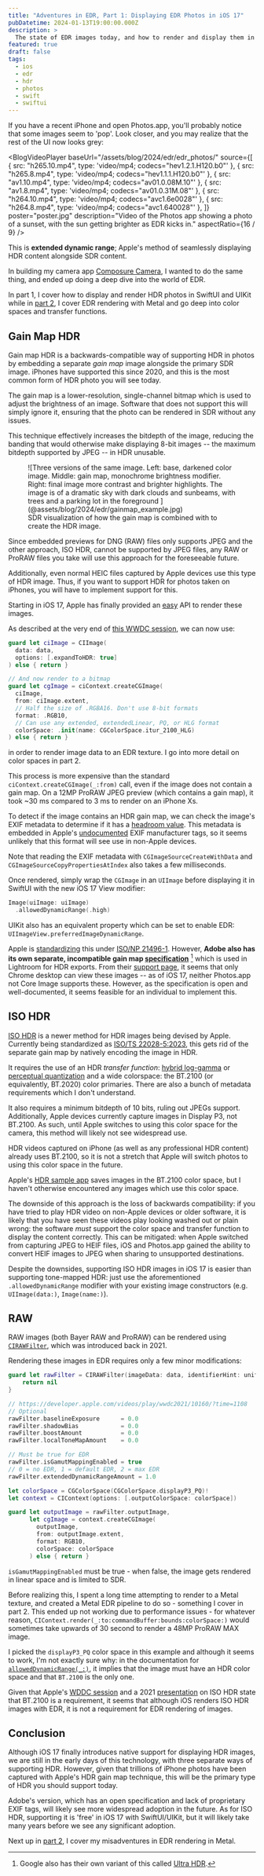 ```yaml
---
title: "Adventures in EDR, Part 1: Displaying EDR Photos in iOS 17"
pubDatetime: 2024-01-13T19:00:00.000Z
description: >
  The state of EDR images today, and how to render and display them in iOS 17 with SwiftUI.
featured: true
draft: false
tags:
  - ios
  - edr
  - hdr
  - photos
  - swift
  - swiftui
---
```



If you have a recent iPhone and open Photos.app, you'll probably notice that
some images seem to 'pop'.
Look closer, and you may realize that the rest of the UI now looks grey:

<BlogVideoPlayer
  baseUrl="/assets/blog/2024/edr/edr_photos/"
  source={[
    { src: "h265.10.mp4", type: 'video/mp4; codecs="hev1.2.1.H120.b0"' },
    { src:  "h265.8.mp4", type: 'video/mp4; codecs="hev1.1.1.H120.b0"' },
    { src:  "av1.10.mp4", type: 'video/mp4; codecs="av01.0.08M.10"' },
    { src:   "av1.8.mp4", type: 'video/mp4; codecs="av01.0.31M.08"' },
    { src: "h264.10.mp4", type: 'video/mp4; codecs="avc1.6e0028"' },
    { src:  "h264.8.mp4", type: 'video/mp4; codecs="avc1.640028"' },
  ]}
  poster="poster.jpg"
  description="Video of the Photos app showing a photo of a sunset, with the sun getting brighter as EDR kicks in."
  aspectRatio={16 / 9}
/>

This is **extended dynamic range**; Apple's method of seamlessly displaying HDR
content alongside SDR content.

In building my camera app [Composure Camera](https://composure.rioogino.com/),
I wanted to do the same thing, and ended up doing a deep dive into the world of EDR.

In part 1, I cover how to display and render HDR photos in SwiftUI and UIKit
while in [part 2](/posts/2024/edr_2_metal), I cover EDR rendering with Metal
and go deep into color spaces and transfer functions.

## Gain Map HDR

Gain map HDR is a backwards-compatible way of supporting HDR in photos by
embedding a separate *gain map* image alongside the primary SDR image. iPhones have
supported this since 2020, and this is the most common form of HDR photo you will
see today.

The gain map is a lower-resolution, single-channel bitmap which is used to adjust
the brightness of an image. Software that does not support this will simply ignore
it, ensuring that the photo can be rendered in SDR without any issues.

This technique effectively increases the bitdepth of the image, reducing
the banding that would otherwise make displaying 8-bit images -- the maximum
bitdepth supported by JPEG -- in HDR unusable.

<figure>
  ![Three versions of the same image. Left: base, darkened color image.
  Middle: gain map, monochrome brightness modifier. Right: final image more
  contrast and brighter highlights. The image is of a dramatic sky with dark
  clouds and sunbeams, with trees and a parking lot in the foreground
  ](@assets/blog/2024/edr/gainmap_example.jpg)
  <figcaption>
    SDR visualization of how the gain map is combined with to create the HDR image.
  </figcaption>
</figure>

Since embedded previews for DNG (RAW) files only supports JPEG and the other
approach, ISO HDR, cannot be supported by JPEG files, any RAW or ProRAW files
you take will use this approach for the foreseeable future.

Additionally, even normal HEIC files captured by Apple devices use this type of
HDR image. Thus, if you want to support HDR for photos taken on iPhones, you
will have to implement support for this.

Starting in iOS 17, Apple has finally provided an
[easy](https://gist.github.com/kiding/fa4876ab4ddc797e3f18c71b3c2eeb3a)
API to render these images.

As described at the very end of [this WWDC session](https://developer.apple.com/videos/play/wwdc2023/10181/?time=1080),
we can now use:

```swift
guard let ciImage = CIImage(
  data: data,
  options: [.expandToHDR: true]
) else { return }

// And now render to a bitmap
guard let cgImage = ciContext.createCGImage(
  ciImage,
  from: ciImage.extent,
  // Half the size of .RGBA16. Don't use 8-bit formats
  format: .RGB10,
  // Can use any extended, extendedLinear, PQ, or HLG format
  colorSpace: .init(name: CGColorSpace.itur_2100_HLG)
) else { return }
```

in order to render image data to an EDR texture. I go into more detail on color
spaces in part 2.

This process is more expensive than the standard `ciContext.createCGImage(_:from)`
call, even if the image does not contain a gain map. On a 12MP ProRAW JPEG preview
(which contains a gain map), it took ~30 ms compared to 3 ms to render on an
iPhone Xs.

To detect if the image contains an HDR gain map, we can check the image's
EXIF metadata to determine if it has a
[headroom value](https://developer.apple.com/documentation/appkit/images_and_pdf/applying_apple_hdr_effect_to_your_photos).
This metadata is embedded in Apple's [undocumented](https://github.com/anteo/edit-hdr-gamma)
EXIF manufacturer tags, so it seems unlikely that this format will see use in
non-Apple devices.

Note that reading the EXIF metadata with `CGImageSourceCreateWithData` and
`CGImageSourceCopyPropertiesAtIndex` also takes a few milliseconds.

Once rendered, simply wrap the `CGImage` in an `UIImage` before displaying it
in SwiftUI with the new iOS 17 View modifier:

```swift
Image(uiImage: uiImage)
  .allowedDynamicRange(.high)
```

UIKit also has an equivalent property which can be set to enable EDR:
`UIImageView.preferredImageDynamicRange`.

Apple is [standardizing](https://developer.apple.com/documentation/appkit/images_and_pdf/applying_apple_hdr_effect_to_your_photos)
this under [ISO/NP 21496-1](https://www.iso.org/standard/86775.html).
However, **Adobe also has its own separate, incompatible gain map
[specification](https://helpx.adobe.com/nz/camera-raw/using/gain-map.html)**
[^1] which is used in Lightroom for HDR exports.
From their [support page](https://helpx.adobe.com/nz/lightroom-cc/using/hdr-ios.html),
it seems that only Chrome desktop can view these images -- as of iOS 17, neither
Photos.app not Core Image supports these.
However, as the specification is open and well-documented, it seems feasible
for an individual to implement this.

[^1]: Google also has their own variant of this called
[Ultra HDR](https://developer.android.com/media/platform/hdr-image-format).

## ISO HDR

[ISO HDR](https://developer.apple.com/videos/play/wwdc2023/10181/)
is a newer method for HDR images being devised by Apple. Currently being
standardized as [ISO/TS 22028-5:2023](https://www.iso.org/standard/86775.html),
this gets rid of the separate gain map by natively encoding the image in HDR.

It requires the use of an HDR *transfer function*:
[hybrid log-gamma](https://en.wikipedia.org/wiki/Hybrid_log%E2%80%93gamma) or
[perceptual quantization](https://en.wikipedia.org/wiki/Perceptual_quantizer)
and a wide colorspace: the BT.2100 (or equivalently, BT.2020) color primaries.
There are also a bunch of metadata requirements which I don't understand.

It also requires a minimum bitdepth of 10 bits, ruling out JPEGs support.
Additionally, Apple devices currently capture images in Display P3, not BT.2100.
As such, until Apple switches to using this color space for the camera, this
method will likely not see widespread use.

HDR videos captured on iPhone (as well as any professional HDR content) already
uses BT.2100, so it is not a stretch that Apple will switch photos to using this
color space in the future.

Apple's [HDR sample app](https://developer.apple.com/documentation/uikit/images_and_pdf/supporting_hdr_images_in_your_app)
saves images in the BT.2100 color space, but I haven't otherwise encountered
any images which use this color space.

The downside of this approach is the loss of backwards compatibility: if you have
tried to play HDR video on non-Apple devices or older software, it is likely that
you have seen these videos play looking washed out or plain wrong: the software
*must* support the color space and transfer function to display the content
correctly. This can be mitigated: when Apple switched from capturing JPEG to HEIF
files, iOS and Photos.app gained the ability to convert HEIF images to JPEG
when sharing to unsupported destinations.

Despite the downsides, supporting ISO HDR images in iOS 17 is easier than
supporting tone-mapped HDR: just use the aforementioned `.allowedDynamicRange`
modifier with your existing image constructors (e.g. `UIImage(data:)`, `Image(name:)`).

## RAW

RAW images (both Bayer RAW and ProRAW) can be rendered using
[`CIRAWFilter`](https://developer.apple.com/videos/play/wwdc2021/10160/?time=1108),
which was introduced back in 2021.

Rendering these images in EDR requires only a few minor modifications:

```swift
guard let rawFilter = CIRAWFilter(imageData: data, identifierHint: uniformTypeIdentifier) else {
    return nil
}

// https://developer.apple.com/videos/play/wwdc2021/10160/?time=1108
// Optional
rawFilter.baselineExposure      = 0.0
rawFilter.shadowBias            = 0.0
rawFilter.boostAmount           = 0.0
rawFilter.localToneMapAmount    = 0.0

// Must be true for EDR
rawFilter.isGamutMappingEnabled = true
// 0 = no EDR, 1 = default EDR, 2 = max EDR
rawFilter.extendedDynamicRangeAmount = 1.0

let colorSpace = CGColorSpace(CGColorSpace.displayP3_PQ)!
let context = CIContext(options: [.outputColorSpace: colorSpace])

guard let outputImage = rawFilter.outputImage,
      let cgImage = context.createCGImage(
        outputImage,
        from: outputImage.extent,
        format: RGB10,
        colorSpace: colorSpace
      ) else { return }
```

`isGamutMappingEnabled` must be true - when false, the image gets rendered in
linear space and is limited to SDR.

Before realizing this, I spent a long time attempting to render to a Metal texture,
and created a Metal EDR pipeline to do so - something I cover in part 2.
This ended up not working due to performance issues - for whatever reason,
`CIContext.render(_:to:commandBuffer:bounds:colorSpace:)` would sometimes take
upwards of 30 second to render a 48MP ProRAW MAX image.

I picked the `displayP3_PQ` color space in this example and although it seems to work,
I'm not exactly sure why: in the documentation for
[`allowedDynamicRange(_:)`](https://developer.apple.com/documentation/swiftui/image/alloweddynamicrange(_:)),
it implies that the image must have an HDR color space and that `BT.2100` is
the only one.

Given that Apple's [WDDC session](https://developer.apple.com/videos/play/wwdc2023/10181/)
and a 2021 [presentation](https://www.color.org/hdr/07-Nicolas_Bonnier.pdf) on
ISO HDR state that BT.2100 is a requirement, it seems that although iOS renders
ISO HDR images with EDR, it is not a requirement for EDR rendering of images.

## Conclusion

Although iOS 17 finally introduces native support for displaying HDR images,
we are still in the early days of this technology, with three separate ways of
supporting HDR. However, given that trillions of iPhone photos have been captured
with Apple's HDR gain map technique, this will be the primary type of HDR you should
support today.

Adobe's version, which has an open specification and lack of proprietary EXIF tags,
will likely see more widespread adoption in the future. As for ISO HDR,
supporting it is 'free' in iOS 17 with SwiftUI/UIKit, but it will likely take
many years before we see any significant adoption.

Next up in [part 2](/posts/2024/edr_2_metal), I cover my misadventures in EDR rendering in Metal.
